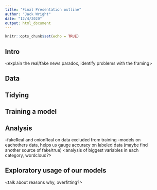 ```yaml
---
title: "Final Presentation outline"
author: "Jack Wright"
date: "12/4/2020"
output: html_document
---
```


```r
knitr::opts_chunk$set(echo = TRUE)
```

## Intro

<explain the real/fake news paradox, identify problems with the framing>
<state our approach>

## Data
<identify where our data comes from>
<show a snip of the data>

## Tidying
<example of how data is turned into a corpus>

<example of how we can reorganize two corpus into same structure for entry into randomForest>

## Training a model

<show example of how we train>
<example of a confusion matrix>

## Analysis

<identify main tracts of analysis>
  -fakeReal and onionReal on data excluded from training
  -models on eachothers data, helps us gauge accuracy on labeled data (maybe find another source of fake/true)
<analysis of biggest variables in each category, wordcloud?>

## Exploratory usage of our models

<identify how out of line realFake is with our preconceptions>
<identify how onionReal does on all_the_news>
<talk about reasons why, overfitting?>
<rerurn realFake with less variables and check>
<centerfold highlight mega graph of all_the_news plots in order>


